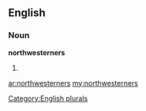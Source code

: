 ==English==

===Noun===
'''northwesterners'''

# {{plural of|[[northwesterner]]}}

[[Category:English plurals]]

[[ar:northwesterners]]
[[my:northwesterners]]